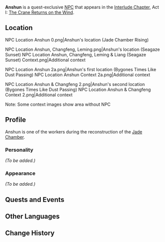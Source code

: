 {{Meta
<!-- Remove this template after adding the missing info -->
|missing_NPC_profile  = yes
}}
{{Character Infobox
|type             = Quest NPC
|image            = NPC Anshun.png
|region           = Liyue
}}
'''Anshun''' is a quest-exclusive [[NPC]] that appears in the [[Interlude Chapter]], Act I: [[The Crane Returns on the Wind]].

==Location==
<gallery hideaddbutton="true" captionalign="center">
NPC Location Anshun 0.png|Anshun's location (Jade Chamber Rising)
<!--NPC Location Anshun Context 0.png|Additional context-->

NPC Location Anshun, Changfeng, Leming.png|Anshun's location (Seagaze Sunset)
NPC Location Anshun, Changfeng, Leming & Liang (Seagaze Sunset) Context.png|Additional context

NPC Location Anshun 2a.png|Anshun's first location (Bygones Times Like Dust Passing)
NPC Location Anshun Context 2a.png|Additional context

NPC Location Anshun & Changfeng 2.png|Anshun's second location (Bygones Times Like Dust Passing)
NPC Location Anshun & Changfeng Context 2.png|Additional context
</gallery>
Note: Some context images show area without NPC

==Profile==
Anshun is one of the workers during the reconstruction of the [[Jade Chamber]].

===Personality===
''(To be added.)''

===Appearance===
''(To be added.)''

==Quests and Events==
{{Quest Appearances}}

==Other Languages==
{{Other Languages
|default_hidden = 1
|en      = Anshun
|zhs     = 安顺
|zhs_rm  = Ānshùn
|zht     = 安順
|zht_rm  = Ānshùn
|ja      = 安順
|ja_rm   = Anjun{{Assumed}}
|ko      = 안순
|ko_rm   = Ansun
|es      = Anshun
|fr      = Anshun
|ru      = Ань Шунь
|th      = Anshun
|vi      = Anshun
|de      = Anshun
|id      = Anshun
|pt      = Anshun
}}

==Change History==
{{Change History|2.4}}
<!--
==References==
{{Reflist}}-->